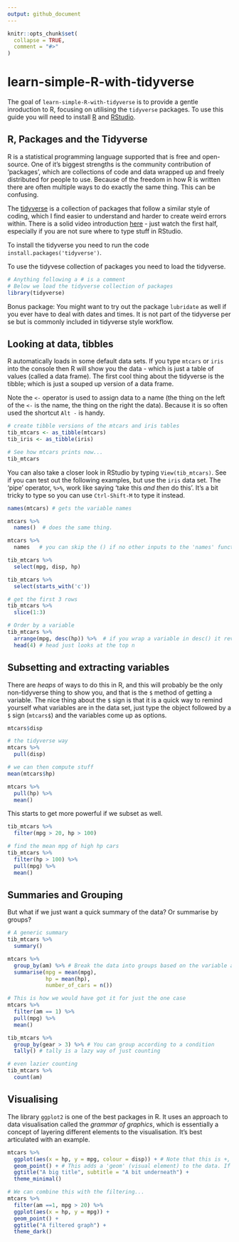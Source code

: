 ```yaml
---
output: github_document
---
```



```r
knitr::opts_chunk$set(
  collapse = TRUE,
  comment = "#>"
)
```

# learn-simple-R-with-tidyverse

The goal of `learn-simple-R-with-tidyverse` is to provide a gentle inroduction to R, focusing on utilising the `tidyverse` packages. To use this guide you will need to install [R](https://www.r-project.org/) and [RStudio](https://rstudio.com/).

## R, Packages and the Tidyverse

R is a statistical programming language supported that is free and open-source. One of it's biggest strengths is the community contribution of 'packages', which are collections of code and data wrapped up and freely distributed for people to use. Because of the freedom in how R is written there are often multiple ways to do exactly the same thing. This can be confusing.

The [tidyverse](https://www.tidyverse.org/) is a collection of packages that follow a similar style of coding, which I find easier to understand and harder to create weird errors within. There is a solid video introduction [here](https://www.youtube.com/watch?v=WM2hctrlMts) - just watch the first half, especially if you are not sure where to type stuff in RStudio.

To install the tidyverse you need to run the code `install.packages('tidyverse')`. 

To use the tidyvese collection of packages you need to load the tidyverse. 


``` r
# Anything following a # is a comment
# Below we load the tidyverse collection of packages
library(tidyverse)
```

Bonus package: You might want to try out the package `lubridate` as well if you ever have to deal with dates and times. It is not part of the tidyverse per se but is commonly included in tidyverse style workflow. 


## Looking at data, tibbles

R automatically loads in some default data sets. If you type `mtcars` or `iris` into the console then R will show you the data - which is just a table of values (called a data frame). The first cool thing about the tidyverse is the tibble; which is just a souped up version of a data frame. 

Note the `<-` operator is used to assign data to a name (the thing on the left of the `<-` is the name, the thing on the right the data). Because it is so often used the shortcut `Alt -` is handy.  

``` r
# create tibble versions of the mtcars and iris tables
tib_mtcars <- as_tibble(mtcars)
tib_iris <- as_tibble(iris)

# See how mtcars prints now...
tib_mtcars
```

You can also take a closer look in RStudio by typing `View(tib_mtcars)`. See if you can test out the following examples, but use the `iris` data set. The 'pipe' operator, ` %>% `, work like saying 'take this _and then_ do this'. It's a bit tricky to type so you can use `Ctrl-Shift-M` to type it instead.


``` r
names(mtcars) # gets the variable names

mtcars %>% 
  names()  # does the same thing. 

mtcars %>% 
  names   # you can skip the () if no other inputs to the 'names' function are needed

tib_mtcars %>% 
  select(mpg, disp, hp)

tib_mtcars %>% 
  select(starts_with('c'))

# get the first 3 rows
tib_mtcars %>% 
  slice(1:3)

# Order by a variable
tib_mtcars %>% 
  arrange(mpg, desc(hp)) %>%  # if you wrap a variable in desc() it reverses the order 
  head(4) # head just looks at the top n
```

## Subsetting and extracting variables

There are *heaps* of ways to do this in R, and this will probably be the only non-tidyverse thing to show you, and that is the `$` method of getting a variable. The nice thing about the `$` sign is that it is a quick way to remind yourself what variables are in the data set, just type the object followed by a `$` sign (`mtcars$`) and the variables come up as options.

``` r
mtcars$disp

# the tidyverse way
mtcars %>% 
  pull(disp)

# we can then compute stuff
mean(mtcars$hp)

mtcars %>% 
  pull(hp) %>% 
  mean()
```

This starts to get more powerful if we subset as well.

``` r
tib_mtcars %>% 
  filter(mpg > 20, hp > 100)

# find the mean mpg of high hp cars
tib_mtcars %>% 
  filter(hp > 100) %>% 
  pull(mpg) %>% 
  mean()
```

## Summaries and Grouping

But what if we just want a quick summary of the data? Or summarise by groups?

``` r
# A generic summary
tib_mtcars %>% 
  summary()

mtcars %>% 
  group_by(am) %>% # Break the data into groups based on the variable am
  summarise(mpg = mean(mpg),
            hp = mean(hp),
            number_of_cars = n())

# This is how we would have got it for just the one case
mtcars %>% 
  filter(am == 1) %>% 
  pull(mpg) %>% 
  mean()

tib_mtcars %>% 
  group_by(gear > 3) %>% # You can group according to a condition
  tally() # tally is a lazy way of just counting 

# even lazier counting
tib_mtcars %>% 
  count(am)
```

## Visualising

The library `ggplot2` is one of the best packages in R. It uses an approach to data visualisation called the _grammar of graphics_, which is essentially a concept of layering different elements to the visualisation. It's best articulated with an example.

``` r
mtcars %>% 
  ggplot(aes(x = hp, y = mpg, colour = disp)) + # Note that this is +, not %>%. We are now 'laryering' the graphical elements
  geom_point() + # This adds a 'geom' (visual element) to the data. If you type geom_ you should see the different options
  ggtitle("A big title", subtitle = "A bit underneath") +
  theme_minimal()

# We can combine this with the filtering...
mtcars %>% 
  filter(am ==1, mpg > 20) %>% 
  ggplot(aes(x = hp, y = mpg)) + 
  geom_point() +
  ggtitle("A filtered graph") +
  theme_dark()

```
